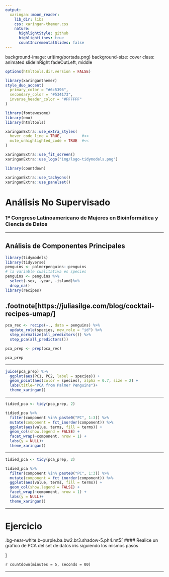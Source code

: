 ```yaml
---
output:
  xaringan::moon_reader:
    lib_dir: libs
    css: xaringan-themer.css
    nature:
      highlightStyle: github
      highlightLines: true
      countIncrementalSlides: false
---
```


background-image: url(img/portada.png)
background-size: cover
class: animated slideInRight fadeOutLeft, middle



```r
options(htmltools.dir.version = FALSE)
```

```r
library(xaringanthemer)
style_duo_accent(
  primary_color = "#6c5396",
  secondary_color = "#534173",
  inverse_header_color = "#FFFFFF"
)
```

```r
library(fontawesome)
library(emo)
library(htmltools)
```

```r
xaringanExtra::use_extra_styles(
  hover_code_line = TRUE,         #<<
  mute_unhighlighted_code = TRUE  #<<
)
```



```r
xaringanExtra::use_fit_screen()
xaringanExtra::use_logo("img/logo-tidymodels.png")
```


```r
library(countdown)
```


```r
xaringanExtra::use_tachyons()
xaringanExtra::use_panelset()
```


# Análisis No Supervisado


### 1º Congreso Latinoamericano de Mujeres en Bioinformática y Ciencia de Datos


---

## Análisis de Componentes Principales

```r
library(tidymodels)
library(tidyverse)
penguins <- palmerpenguins::penguins 
# la variable cualitativa es species
penguins <- penguins %>%
  select(-sex, -year, -island)%>%
  drop_na()
library(recipes)
```


.footnote[https://juliasilge.com/blog/cocktail-recipes-umap/]
---

```r
pca_rec <- recipe(~., data = penguins) %>%
  update_role(species, new_role = "id") %>%
  step_normalize(all_predictors()) %>%
  step_pca(all_predictors())

pca_prep <- prep(pca_rec)

pca_prep

```



---


```r
juice(pca_prep) %>%
  ggplot(aes(PC1, PC2, label = species)) +
  geom_point(aes(color = species), alpha = 0.7, size = 2) +
  labs(title="PCA from Palmer Penguins")+
  theme_xaringan()
```


---

```r
tidied_pca <- tidy(pca_prep, 2)

tidied_pca %>%
  filter(component %in% paste0("PC", 1:3)) %>%
  mutate(component = fct_inorder(component)) %>%
  ggplot(aes(value, terms, fill = terms)) +
  geom_col(show.legend = FALSE) +
  facet_wrap(~component, nrow = 1) +
  labs(y = NULL)+
  theme_xaringan()
```

---

```r
tidied_pca <- tidy(pca_prep, 2)

tidied_pca %>%
  filter(component %in% paste0("PC", 1:3)) %>%
  mutate(component = fct_inorder(component)) %>%
  ggplot(aes(value, terms, fill = terms)) +
  geom_col(show.legend = FALSE) +
  facet_wrap(~component, nrow = 1) +
  labs(y = NULL)+
  theme_xaringan()
```


---

# Ejercicio


.bg-near-white.b--purple.ba.bw2.br3.shadow-5.ph4.mt5[
#### Realice un gráfico de PCA del set de datos iris siguiendo los mismos pasos

]

`r countdown(minutes = 5, seconds = 00)`

---

